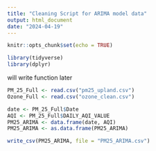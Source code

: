 ```yaml
---
title: "Cleaning Script for ARIMA model data"
output: html_document
date: "2024-04-19"
---
```


```r
knitr::opts_chunk$set(echo = TRUE)
```

```r
library(tidyverse) 
library(dplyr)
```

will write function later 
```r
PM_25_Full <- read.csv("pm25_upland.csv")
Ozone_Full <- read.csv("ozone_clean.csv")
```

```r
date <- PM_25_Full$Date
AQI <- PM_25_Full$DAILY_AQI_VALUE
PM25_ARIMA <- data.frame(date, AQI)
PM25_ARIMA <- as.data.frame(PM25_ARIMA)

write_csv(PM25_ARIMA, file = "PM25_ARIMA.csv")
```

